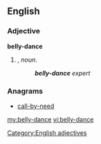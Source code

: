 ==English==

===Adjective===
'''belly-dance'''

# {{form of|Attributive form|[[belly dance]]|nodot=1}}, ''noun''.
#: '''''belly-dance''' expert''

===Anagrams===
* [[call-by-need#English|call-by-need]]

[[Category:English adjectives]]

[[my:belly-dance]]
[[vi:belly-dance]]